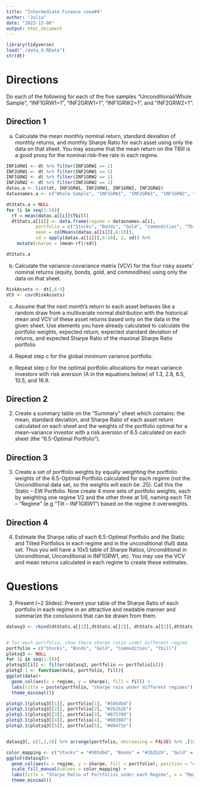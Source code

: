 ```yaml
---
title: "Intermediate Finance case#4"
author: "Julia"
date: "2023-12-06"
output: html_document
---
```



```R
library(tidyverse)
load("./data_4.RData")
str(dt)
```

# Directions

Do each of the following for each of the five samples “Unconditional/Whole Sample”, “INF1GRW1=1”, “INF2GRW1=1”, “INF1GRW2=1”, and “INF2GRW2=1”:


## Direction 1
a. Calculate the mean monthly nominal return, standard deviation of monthly returns, and monthly Sharpe Ratio for each asset using only the data on that sheet. You may assume that the mean return on the TBill is a good proxy for the nominal risk-free rate in each regime.

```r
INF1GRW1 <- dt %>% filter(INF1GRW1 == 1)
INF2GRW1 <- dt %>% filter(INF2GRW1 == 1)
INF1GRW2 <- dt %>% filter(INF1GRW2 == 1)
INF2GRW2 <- dt %>% filter(INF2GRW2 == 1)
datas.a <- list(dt, INF1GRW1, INF2GRW1, INF1GRW2, INF2GRW2)
datasnames.a <- c("Whole Sample", "INF1GRW1", "INF2GRW1", "INF1GRW2", "INF2GRW2")

dtStats.a = NULL
for (i in seq(1:5)){
  rf = mean(datas.a[[i]]$Tbill)
  dtStats.a[[i]] <- data.frame(regime = datasnames.a[i],
           portfolio = c("Stocks", "Bonds", "Gold", "Commodities", "Tbill"),
           mean = colMeans(datas.a[[i]][,6:10]),
           sd = apply(datas.a[[i]][,6:10], 2, sd)) %>%
    mutate(sharpe = (mean-rf)/sd)}

dtStats.a
```
b. Calculate the variance-covariance matrix (VCV) for the four risky assets’ nominal returns (equity, bonds, gold, and commodities) using only the data on that sheet.
```r
RiskAssets <- dt[,6:9]
VCV <- cov(RiskAssets)
```

c. Assume that the next month's return to each asset behaves like a random draw from a multivariate normal distribution with the historical mean and VCV of these asset returns based only on the data in the given sheet. Use elements you have already calculated to calculate the portfolio weights, expected return, expected standard deviation of returns, and expected Sharpe Ratio of the maximal Sharpe Ratio portfolio

d. Repeat step c for the global minimum variance portfolio.

e. Repeat step c for the optimal portfolio allocations for mean variance investors with risk aversion (A in the equations below) of 1.3, 2.8, 6.5, 10.5, and 16.9.

## Direction 2
2. Create a summary table on the “Summary” sheet which contains: the mean, standard deviation, and Sharpe Ratio of each asset return calculated on each sheet and the weights of the portfolio optimal for a mean-variance investor with a risk aversion of 6.5 calculated on each sheet (the “6.5-Optimal Portfolio”).

## Direction 3
3. Create a set of portfolio weights by equally weighting the portfolio weights of the 6.5-Optimal Portfolio calculated for each regime (not the Unconditional data set, so the weights will each be .25). Call this the Static – EW Portfolio. Now create 4 more sets of portfolio weights, each by weighting one regime 1/2 and the other three at 1/6, naming each Tilt – “Regime” (e.g “Tilt – INF1GRW1”) based on the regime it overweights.



## Direction 4
4. Estimate the Sharpe ratio of each 6.5-Optimal Portfolio and the Static and Tilted Portfolios in each regime and in the unconditional (full) data set. Thus you will have a 10x5 table of Sharpe Ratios, Unconditional in Unconditional, Unconditional in INF1GRW1, etc. You may use the VCV and mean returns calculated in each regime to create these estimates.

# Questions

3. Present (~2 Slides): Present your table of the Sharpe Ratio of each portfolio in each regime in an attractive and readable manner and summarize the conclusions that can be drawn from them.
```r
datasq3 <- rbind(dtStats.a[[1]],dtStats.a[[2]], dtStats.a[[3]],dtStats.a[[4]],dtStats.a[[5]])


# for each portfolio, show there sharpe ratio under different regime
portfolio = c("Stocks", "Bonds", "Gold", "Commodities", "Tbill")
plotsq3 <- NULL
for (i in seq(1:5)){
plotsq3[[i]] <- filter(datasq3, portfolio == portfolio[i])}
plotq3.1 <- function(data, portfolio, fill){
ggplot(data)+
  geom_col(aes(x = regime, y = sharpe), fill = fill) +
  labs(title = paste(portfolio, "sharpe raio under different regimes"), x = "Regime", y = "Sharpe Ratio")+
  theme_minimal()}

plotq3.1(plotsq3[[1]], portfolio[1], "#505dbd")
plotq3.1(plotsq3[[2]], portfolio[2], "#2b2b2b")
plotq3.1(plotsq3[[3]], portfolio[3], "#875700")
plotq3.1(plotsq3[[4]], portfolio[4], "#003087")
plotq3.1(plotsq3[[5]], portfolio[5], "#00472e")


datasq3[, c(1,2,5)] %>% arrange(portfolio, decreasing = FALSE) %>% .[16:25,]  %>% View()

color_mapping <- c("Stocks" = "#505dbd", "Bonds" = "#2b2b2b", "Gold" = "#875700", "Commodities" = "#003087", "Tbill" = "#00472e")
ggplot(datasq3)+
  geom_col(aes(x = regime, y = sharpe, fill = portfolio), position = "dodge")+
  scale_fill_manual(values = color_mapping) +
  labs(title = "Sharpe Ratio of Portfolios under each Regime", x = "Regime", y = "Sharpe Rario")+
  theme_minimal()
```






















